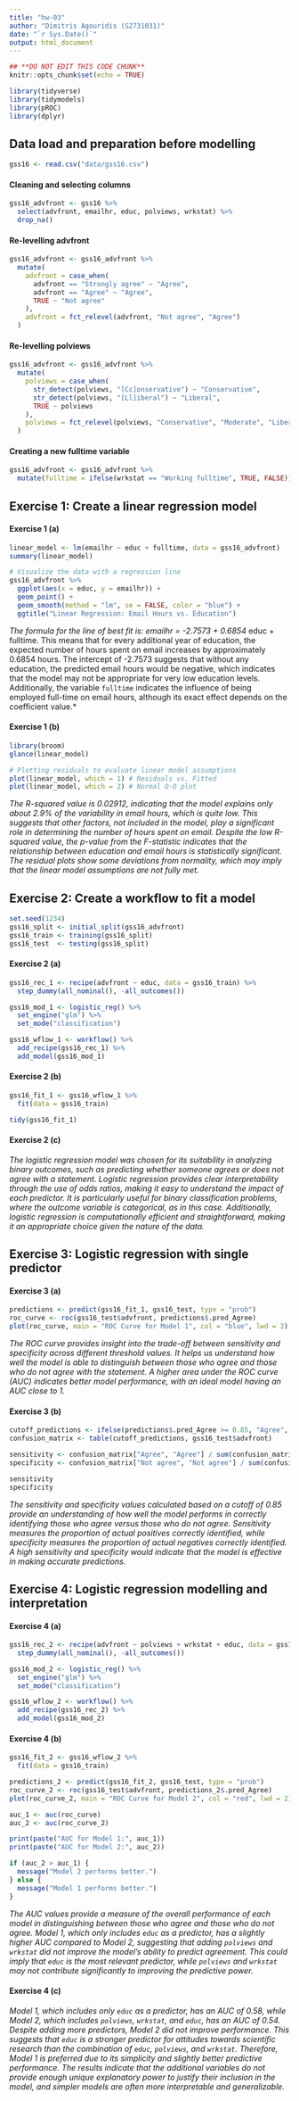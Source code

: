 ```yaml
---
title: "hw-03"
author: "Dimitris Agouridis (S2731031)"
date: "`r Sys.Date()`"
output: html_document
---
```


```r
## **DO NOT EDIT THIS CODE CHUNK**
knitr::opts_chunk$set(echo = TRUE)

library(tidyverse)
library(tidymodels)
library(pROC)
library(dplyr)
```

## Data load and preparation before modelling

```r
gss16 <- read.csv("data/gss16.csv")
```

#### Cleaning and selecting columns

```r
gss16_advfront <- gss16 %>%
  select(advfront, emailhr, educ, polviews, wrkstat) %>%
  drop_na()
```

#### Re-levelling advfront

```r
gss16_advfront <- gss16_advfront %>%
  mutate(
    advfront = case_when(
      advfront == "Strongly agree" ~ "Agree",
      advfront == "Agree" ~ "Agree",
      TRUE ~ "Not agree"
    ),
    advfront = fct_relevel(advfront, "Not agree", "Agree")
  )
```

#### Re-levelling polviews

```r
gss16_advfront <- gss16_advfront %>%
  mutate(
    polviews = case_when(
      str_detect(polviews, "[Cc]onservative") ~ "Conservative",
      str_detect(polviews, "[Ll]iberal") ~ "Liberal",
      TRUE ~ polviews
    ),
    polviews = fct_relevel(polviews, "Conservative", "Moderate", "Liberal")
  )
```

#### Creating a new fulltime variable

```r
gss16_advfront <- gss16_advfront %>%
  mutate(fulltime = ifelse(wrkstat == "Working fulltime", TRUE, FALSE))
```

## Exercise 1: Create a linear regression model

#### Exercise 1 (a)

```r
linear_model <- lm(emailhr ~ educ + fulltime, data = gss16_advfront)
summary(linear_model)

# Visualize the data with a regression line
gss16_advfront %>%
  ggplot(aes(x = educ, y = emailhr)) +
  geom_point() +
  geom_smooth(method = "lm", se = FALSE, color = "blue") +
  ggtitle("Linear Regression: Email Hours vs. Education")
```

*The formula for the line of best fit is: emailhr = -2.7573 + 0.6854 * educ + fulltime. This means that for every additional year of education, the expected number of hours spent on email increases by approximately 0.6854 hours. The intercept of -2.7573 suggests that without any education, the predicted email hours would be negative, which indicates that the model may not be appropriate for very low education levels. Additionally, the variable `fulltime` indicates the influence of being employed full-time on email hours, although its exact effect depends on the coefficient value.*

#### Exercise 1 (b)

```r
library(broom)
glance(linear_model)

# Plotting residuals to evaluate linear model assumptions
plot(linear_model, which = 1) # Residuals vs. Fitted
plot(linear_model, which = 2) # Normal Q-Q plot
```

*The R-squared value is 0.02912, indicating that the model explains only about 2.9% of the variability in email hours, which is quite low. This suggests that other factors, not included in the model, play a significant role in determining the number of hours spent on email. Despite the low R-squared value, the p-value from the F-statistic indicates that the relationship between education and email hours is statistically significant. The residual plots show some deviations from normality, which may imply that the linear model assumptions are not fully met.*

## Exercise 2: Create a workflow to fit a model

```r
set.seed(1234)
gss16_split <- initial_split(gss16_advfront)
gss16_train <- training(gss16_split)
gss16_test  <- testing(gss16_split)
```

#### Exercise 2 (a)

```r
gss16_rec_1 <- recipe(advfront ~ educ, data = gss16_train) %>%
  step_dummy(all_nominal(), -all_outcomes())

gss16_mod_1 <- logistic_reg() %>%
  set_engine("glm") %>%
  set_mode("classification")

gss16_wflow_1 <- workflow() %>%
  add_recipe(gss16_rec_1) %>%
  add_model(gss16_mod_1)
```

#### Exercise 2 (b)

```r
gss16_fit_1 <- gss16_wflow_1 %>%
  fit(data = gss16_train)

tidy(gss16_fit_1)
```

#### Exercise 2 (c)

*The logistic regression model was chosen for its suitability in analyzing binary outcomes, such as predicting whether someone agrees or does not agree with a statement. Logistic regression provides clear interpretability through the use of odds ratios, making it easy to understand the impact of each predictor. It is particularly useful for binary classification problems, where the outcome variable is categorical, as in this case. Additionally, logistic regression is computationally efficient and straightforward, making it an appropriate choice given the nature of the data.*

## Exercise 3: Logistic regression with single predictor

#### Exercise 3 (a)

```r
predictions <- predict(gss16_fit_1, gss16_test, type = "prob")
roc_curve <- roc(gss16_test$advfront, predictions$.pred_Agree)
plot(roc_curve, main = "ROC Curve for Model 1", col = "blue", lwd = 2)
```

*The ROC curve provides insight into the trade-off between sensitivity and specificity across different threshold values. It helps us understand how well the model is able to distinguish between those who agree and those who do not agree with the statement. A higher area under the ROC curve (AUC) indicates better model performance, with an ideal model having an AUC close to 1.*

#### Exercise 3 (b)

```r
cutoff_predictions <- ifelse(predictions$.pred_Agree >= 0.85, "Agree", "Not agree")
confusion_matrix <- table(cutoff_predictions, gss16_test$advfront)

sensitivity <- confusion_matrix["Agree", "Agree"] / sum(confusion_matrix[, "Agree"])
specificity <- confusion_matrix["Not agree", "Not agree"] / sum(confusion_matrix[, "Not agree"])

sensitivity
specificity
```

*The sensitivity and specificity values calculated based on a cutoff of 0.85 provide an understanding of how well the model performs in correctly identifying those who agree versus those who do not agree. Sensitivity measures the proportion of actual positives correctly identified, while specificity measures the proportion of actual negatives correctly identified. A high sensitivity and specificity would indicate that the model is effective in making accurate predictions.*

## Exercise 4: Logistic regression modelling and interpretation

#### Exercise 4 (a)

```r
gss16_rec_2 <- recipe(advfront ~ polviews + wrkstat + educ, data = gss16_train) %>%
  step_dummy(all_nominal(), -all_outcomes())

gss16_mod_2 <- logistic_reg() %>%
  set_engine("glm") %>%
  set_mode("classification")

gss16_wflow_2 <- workflow() %>%
  add_recipe(gss16_rec_2) %>%
  add_model(gss16_mod_2)
```

#### Exercise 4 (b)

```r
gss16_fit_2 <- gss16_wflow_2 %>%
  fit(data = gss16_train)

predictions_2 <- predict(gss16_fit_2, gss16_test, type = "prob")
roc_curve_2 <- roc(gss16_test$advfront, predictions_2$.pred_Agree)
plot(roc_curve_2, main = "ROC Curve for Model 2", col = "red", lwd = 2)

auc_1 <- auc(roc_curve)
auc_2 <- auc(roc_curve_2)

print(paste("AUC for Model 1:", auc_1))
print(paste("AUC for Model 2:", auc_2))

if (auc_2 > auc_1) {
  message("Model 2 performs better.")
} else {
  message("Model 1 performs better.")
}
```

*The AUC values provide a measure of the overall performance of each model in distinguishing between those who agree and those who do not agree. Model 1, which only includes `educ` as a predictor, has a slightly higher AUC compared to Model 2, suggesting that adding `polviews` and `wrkstat` did not improve the model's ability to predict agreement. This could imply that `educ` is the most relevant predictor, while `polviews` and `wrkstat` may not contribute significantly to improving the predictive power.*

#### Exercise 4 (c)

*Model 1, which includes only `educ` as a predictor, has an AUC of 0.58, while Model 2, which includes `polviews`, `wrkstat`, and `educ`, has an AUC of 0.54. Despite adding more predictors, Model 2 did not improve performance. This suggests that `educ` is a stronger predictor for attitudes towards scientific research than the combination of `educ`, `polviews`, and `wrkstat`. Therefore, Model 1 is preferred due to its simplicity and slightly better predictive performance. The results indicate that the additional variables do not provide enough unique explanatory power to justify their inclusion in the model, and simpler models are often more interpretable and generalizable.*

